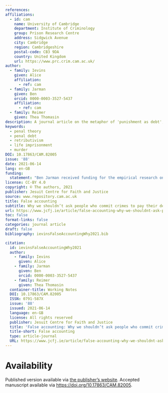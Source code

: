 ```yaml
---
references:
affiliations:
  - id: cam
    name: University of Cambridge
    department: Institute of Criminology
    group: Prison Research Centre
    address: Sidgwick Avenue
    city: Cambridge
    region: Cambridgeshire
    postal-code: CB3 9DA
    country: United Kingdom
    url: https://www.prc.crim.cam.ac.uk/
author:
  - family: Ievins
    given: Alice
    affiliation:
      - ref: cam
  - family: Jarman
    given: Ben
    orcid: 0000-0003-3527-5437
    affiliation:
      - ref: cam
  - family: Reimer
    given: Thea Thomasin
description: A journal article on the metaphor of 'punishment as debt', for the journal *Working Notes*
keywords: 
  - penal theory
  - penal debt
  - retributivism
  - life imprisonment
  - murder
DOI: 10.17863/CAM.82005
issue: '88'
date: 2021-06-14
lang: en-GB
funding: 
  statement: "Ben Jarman received funding for the empirical research on which this article is based via an UKRI PhD studentship, ESRC reference 2405252, co-funded by Quakers in Britain."
license: CC-BY 4.0
copyright: © The authors, 2021
publisher: Jesuit Centre for Faith and Justice
source: www.repository.cam.ac.uk
title: False accounting
subtitle: Why we shouldn’t ask people who commit crimes to pay their debts to society
url: https://www.jcfj.ie/article/false-accounting-why-we-shouldnt-ask-people-who-commit-crimes-to-pay-their-debts-to-society/
toc: false
format-links: false
categories: journal article
draft: false
bibliography: ievinsFalseAccountingWhy2021.bib

citation:
  id: ievinsFalseAccountingWhy2021
  author:
    - family: Ievins
      given: Alice
    - family: Jarman
      given: Ben
      orcid: 0000-0003-3527-5437
    - family: Reimer
      given: Thea Thomasin
  container-title: Working Notes
  DOI: 10.17863/CAM.82005
  ISSN: 0791-587X
  issue: '88'
  issued: 2021-06-14
  language: en-GB
  license: All rights reserved
  publisher: Jesuit Centre for Faith and Justice
  title: 'False accounting: Why we shouldn’t ask people who commit crimes to pay their debts to society'
  title-short: False accounting
  type: article-journal
  URL: https://www.jcfj.ie/article/false-accounting-why-we-shouldnt-ask-people-who-commit-crimes-to-pay-their-debts-to-society/
---
```


# Availability

Published version available via [the publisher's website](https://www.jcfj.ie/article/false-accounting-why-we-shouldnt-ask-people-who-commit-crimes-to-pay-their-debts-to-society/). Accepted manuscript available via <https://doi.org/10.17863/CAM.82005>.